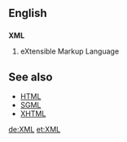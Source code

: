 ==English==
==={{initialism}}===
{{wikipedia}}
'''XML'''

# eXtensible Markup Language

==See also==
*[[HTML]]
*[[SGML]]
*[[XHTML]]

[[de:XML]]
[[et:XML]]